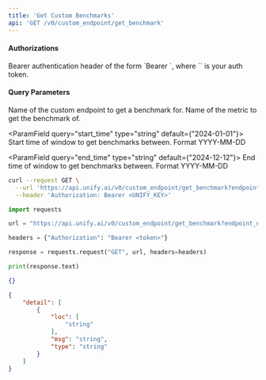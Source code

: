 ```yaml
---
title: 'Get Custom Benchmarks'
api: 'GET /v0/custom_endpoint/get_benchmark'
---
```



#### Authorizations

<ParamField header="Authorization" type="string" required="true">
  Bearer authentication header of the form `Bearer <token>`, where `<token>` is your auth token.
</ParamField>

#### Query Parameters

<ParamField query="endpoint_name" type="string" required="true">
Name of the custom endpoint to get a benchmark for.
</ParamField>

<ParamField query="metric_name" type="string" required="true">
Name of the metric to get the benchmark of.
</ParamField>

<ParamField query="start_time" type="string"  default={"2024-01-01"}>
Start time of window to get benchmarks between. Format YYYY-MM-DD
</ParamField>

<ParamField query="end_time" type="string"  default={"2024-12-12"}>
End time of window to get benchmarks between. Format YYYY-MM-DD
</ParamField>

<RequestExample>

```bash cURL
curl --request GET \
  --url 'https://api.unify.ai/v0/custom_endpoint/get_benchmark?endpoint_name=endpoint1&metric_name=tokens-per-second&start_time=2024-01-01&end_time=2024-12-12' \
  --header 'Authorization: Bearer <UNIFY_KEY>'
```

```python Python
import requests

url = "https://api.unify.ai/v0/custom_endpoint/get_benchmark?endpoint_name=endpoint1&metric_name=tokens-per-second&start_time=2024-01-01&end_time=2024-12-12"

headers = {"Authorization": "Bearer <token>"}

response = requests.request("GET", url, headers=headers)

print(response.text)
```

</RequestExample>
<ResponseExample>

```json 200
{}
```

```json 422
{
    "detail": [
        {
            "loc": [
                "string"
            ],
            "msg": "string",
            "type": "string"
        }
    ]
}
```

</ResponseExample>
